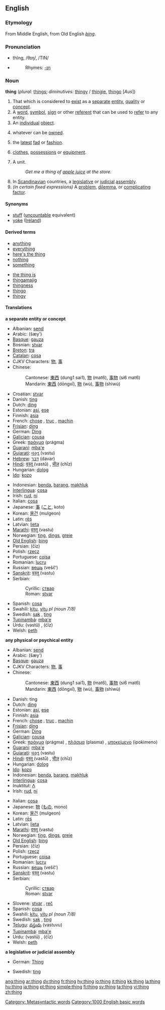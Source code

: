 {{see|Thing}}
==English==

{{rank|got|let|world|194|thing|set|told|both}}

===Etymology===
From Middle English, from Old English ''[[þing]]''.

===Pronunciation===
*thĭng, /θɪŋ/, /TIN/
*{{audio|en-us-thing.ogg|Audio (US)}}
*:Rhymes: [[Rhymes:English:-ɪŋ|-ɪŋ]]

===Noun===
{{Wikipedia}}
'''thing''' (''plural:'' [[things]]; ''diminutives:'' [[thingy]] / [[thingie]], [[thingo]] [''Aus''])

# That which is considered to [[exist]] as a [[separate]] [[entity]], [[quality]] or [[concept]].
# A [[word]], [[symbol]], [[sign]] or other [[referent]] that can be used to [[refer]] to any entity.
# An [[individual]] [[object]].
# {{law}} whatever can be [[owned]].
# the [[latest]] [[fad]] or [[fashion]].
# {{italbrac|in plural}} [[clothes]], [[possessions]] or [[equipment]].
# A unit. 
#: ''Get me a thing of [[apple juice]] at the store.''
# In [[Scandinavian]] countries, a [[legislative]] or [[judicial]] [[assembly]].
# ''(in certain fixed expressions)'' A [[problem]], [[dilemma]], or [[complicating]] [[factor]].

====Synonyms====
*[[stuff]] ([[uncountable]] equivalent)
*[[yoke]] ([[Ireland]])

====Derived terms====
{{top2}}
*[[anything]]
*[[everything]]
*[[here's the thing]]
*[[nothing]]
*[[something]]
{{mid2}}
*[[the thing is]]
*[[thingamajig]]<!-- various spellings -->
*[[thingness]]
*[[thingo]]
*[[thingy]]
{{bottom}}

====Translations====
'''a separate entity or concept'''
{{top}}
*Albanian: [[send#Albanian|send]]
*Arabic: {{ARchar|[[شيء]]}} (šæy’) {{m}}
*[[Basque]]: [[gauza]]
*Bosnian: [[stvar]] {{f}}
*[[Breton]]: [[tra]] {{f}}
*[[Catalan]]: [[cosa]] {{f}}
*CJKV Characters: [[物]], [[事]]
*Chinese:
*:Cantonese: [[東西]] (dung1 sai1), [[物]] (mat6), [[事物]] (si6 mat6)
*:Mandarin: [[東西]] (dōngxī), [[物]] (wù), [[事物]] (shìwù)
*Croatian: [[stvar]] {{f}}
*Danish: [[ting]] {{c}}
*Dutch: [[ding]] {{n}}
*Estonian: [[asi]], [[ese]]
*Finnish: [[asia]]
*French: [[chose]] {{f}}, [[truc]] {{m}}, [[machin]] {{m}} {{italbrac|informal}}
*[[Frisian]]: [[ding]] {{n}}
*German: [[Ding]] {{n}}
*[[Galician]]: [[cousa]] {{f}}
*Greek: [[πράγμα]] (prágma) {{n}}
*[[Guarani]]: [[mba'e]]
*[[Gujarati]]: [[વસ્તુ]] (vastu)
*[[Hebrew]]: [[דבר]] (davar) {{m}}
*[[Hindi]]: [[वस्तू]] (vastū) {{m}}, [[चीज़]] (chīz) {{f}}
*Hungarian: [[dolog]]
*[[Ido]]: [[kozo]]
{{mid}}
*Indonesian: [[benda]], [[barang]], [[makhluk]]
*[[Interlingua]]: [[cosa]]
*Irish: [[rud]], [[ní]] {{g|Irish}}
*Italian: [[cosa]] {{f}}
*Japanese: [[事]] ([[こと]], koto)
*Korean: [[물건]] (mulgeon)
*Latin: [[res#Latin|rēs]] {{f}}
*Latvian: [[lieta]] {{f}}
*[[Marathi]]: [[वस्तु]] (vastu)
*Norwegian: [[ting]], [[dings]], [[greie]] {{m}} {{g|Norwegian}}
*[[Old English]]: [[þing]] {{n}}
*Persian: {{FAchar|[[چیز]]}} (čiz)
*Polish: [[rzecz]] {{f}}
*Portuguese: [[coisa]] {{f}}
*Romanian: [[lucru]] {{n}}
*Russian: [[вещь]] (vešč’) {{f}}
*[[Sanskrit]]: [[वस्तु]] (vastu) {{m}}
*Serbian:
*:Cyrillic: [[ствар]] {{f}}
*:Roman: [[stvar]] {{f}}
*Spanish: [[cosa]] {{f}}
*Swahili: [[kitu]], [[vitu]] ''pl (noun 7/8)''
*Swedish: [[sak]] {{c}}, [[ting]] {{n}}
*[[Tupinambá]]: [[mba'e]]
*Urdu: {{URchar|[[وستو]]}} (vastū) {{m}}, {{URchar|[[چیز]]}} (ćīz) {{f}}
*Welsh: [[peth]] {{g|Welsh}}
{{bottom}}

'''any physical or psychical entity'''
{{top}}
*Albanian: [[send#Albanian|send]]
*Arabic: {{ARchar|[[شيء]]}} (šæy’) {{m}}
*[[Basque]]: [[gauza]]
*CJKV Characters: [[物]], [[事]]
*Chinese:
*:Cantonese: [[東西]] (dung1 sai1), [[物]] (mat6), [[事物]] (si6 mat6)
*:Mandarin: [[東西]] (dōngxī), [[物]] (wù), [[事物]] (shìwù)
*Danish: ting {{c}}
*Dutch: [[ding]] {{n}}
*Estonian: [[asi]], [[ese]]
*Finnish: [[asia]]
*French: [[chose]] {{f}}, [[truc]] {{m}}, [[machin]] {{m}} {{italbrac|informal}}
*[[Frisian]]: [[ding]] {{n}}
*German: [[Ding]] {{n}}
*[[Galician]]: [[cousa]] {{f}}
*Greek: [[πράγμα]] (prágma) {{n}}, [[πλάσμα]] (plasma) {{n}}, [[υποκείμενο]] (ipokimeno) {{n}}
*[[Guarani]]: [[mba'e]]
*[[Gujarati]]: [[વસ્તુ]] (vastu)
*[[Hindi]]: [[वस्तू]] (vastū) {{m}}, [[चीज़]] (chīz) {{f}}
*Hungarian: [[dolog]]
*[[Ido]]: [[kozo]]
*Indonesian: [[benda]], [[barang]], [[makhluk]]
*[[Interlingua]]: [[cosa]]
*Inuktitut: [[ᐱ]]
*Irish: [[rud]], [[ní]] {{g|Irish}}
{{mid}}
*Italian: [[cosa]] {{f}}
*Japanese: [[物]] ([[もの]], mono)
*Korean: [[물건]] (mulgeon)
*Latin: [[res#Latin|rēs]] {{f}}
*Latvian: [[lieta]]
*[[Marathi]]: [[वस्तु]] (vastu)
*Norwegian: [[ting]], [[dings]], [[greie]] {{m}}
*[[Old English]]: [[þing]] {{n}}
*Persian: {{FAchar|[[چیز]]}} (čiz)
*Polish: [[rzecz]] {{f}}
*Portuguese: [[coisa]] {{f}}
*Romanian: [[lucru]] {{n}}
*Russian: [[вещь]] (vešč’) {{f}}
*[[Sanskrit]]: [[वस्तु]] (vastu) {{m}}
*Serbian:
*:Cyrillic: [[ствар]] {{f}}
*:Roman: [[stvar]] {{f}}
*Slovene: [[stvar]] {{f}}, [[reč]] {{f}}
*Spanish: [[cosa]] {{f}}
*Swahili: [[kitu]], [[vitu]] ''pl (noun 7/8)''
*Swedish: [[sak]] {{c}}, [[ting]] {{n}}
*[[Telugu]]: [[వస్తువు]] (vastuvu)
*[[Tupinambá]]: [[mba'e]]
*Urdu: {{URchar|[[وستو]]}} (vastū) {{m}}, {{URchar|[[چیز]]}} (ćīz) {{f}}
*Welsh: [[peth]] {{g|Welsh}}
{{bottom}}

'''a legislative or judicial assembly'''
{{top}}
*German: [[Thing]] {{n}}
{{mid}}
*Swedish: [[ting]] {{n}}
{{bottom}}

[[Category: Metasyntactic words]]
[[Category:1000 English basic words]]

[[ang:thing]]
[[ar:thing]]
[[dv:thing]]
[[fr:thing]]
[[hy:thing]]
[[io:thing]]
[[it:thing]]
[[kk:thing]]
[[la:thing]]
[[hu:thing]]
[[ja:thing]]
[[pt:thing]]
[[simple:thing]]
[[fi:thing]]
[[sv:thing]]
[[ta:thing]]
[[vi:thing]]
[[zh:thing]]